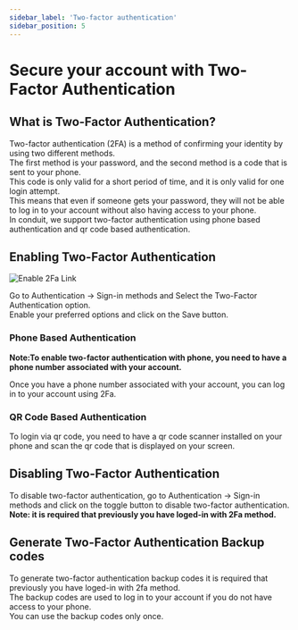 ```yaml
---
sidebar_label: 'Two-factor authentication'
sidebar_position: 5
---
```


# Secure your account with Two-Factor Authentication

## What is Two-Factor Authentication?

Two-factor authentication (2FA) is a method of confirming your identity by using two different methods.<br />
The first method is your password, and the second method is a code that is sent to your phone.<br />
This code is only valid for a short period of time, and it is only valid for one login attempt.<br />
This means that even if someone gets your password, they will not be able to log in to your account without also having access to your phone.<br />
In conduit, we support two-factor authentication using phone based authentication and qr code based authentication.<br />

## Enabling Two-Factor Authentication

![Enable 2Fa Link](/v0.15/modules/authentication/tutorials/enable-2-fa.png)

Go to Authentication -> Sign-in methods and Select the Two-Factor Authentication option.<br />
Enable your preferred options and click on the Save button.<br />

### Phone Based Authentication

**Note:To enable two-factor authentication with phone, you need to have a phone number associated with your account.**<br />

Once you have a phone number associated with your account, you can log in to your account using 2Fa.<br />

### QR Code Based Authentication

To login via qr code, you need to have a qr code scanner installed on your phone and scan the qr code that is displayed on your screen.<br />


## Disabling Two-Factor Authentication

To disable two-factor authentication, go to Authentication -> Sign-in methods and click on the toggle button to disable two-factor authentication.<br />
**Note: it is required that previously you have loged-in with 2Fa method.**<br />

## Generate Two-Factor Authentication Backup codes

To generate two-factor authentication backup codes it is required that previously you have loged-in with 2fa method.<br />
The backup codes are used to log in to your account if you do not have access to your phone.<br />
You can use the backup codes only once.<br />





